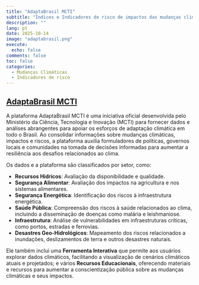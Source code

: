 ```yaml
---
title: "AdaptaBrasil MCTI"
subtitle: "Índices e Indicadores de risco de impactos das mudanças climáticas no Brasil, integrados em uma única plataforma"
description: ""
lang: pt
date: 2025-10-14
image: "adaptabrasil.png"
execute:
  echo: false
comments: false
toc: false
categories:
  - Mudanças Climáticas
  - Indicadores de risco
---
```



## [AdaptaBrasil MCTI](https://adaptabrasil.mcti.gov.br)

A plataforma AdaptaBrasil MCTI é uma iniciativa oficial desenvolvida pelo Ministério da Ciência, Tecnologia e Inovação (MCTI) para fornecer dados e análises abrangentes para apoiar os esforços de adaptação climática em todo o Brasil. Ao consolidar informações sobre mudanças climáticas, impactos e riscos, a plataforma auxilia formuladores de políticas, governos locais e comunidades na tomada de decisões informadas para aumentar a resiliência aos desafios relacionados ao clima.

Os dados e a plataforma são classificados por setor, como:

* **Recursos Hídricos**: Avaliação da disponibilidade e qualidade.
* **Segurança Alimentar**: Avaliação dos impactos na agricultura e nos sistemas alimentares.
* **Segurança Energética**: Identificação dos riscos à infraestrutura energética.
* **Saúde Pública**: Compreensão dos riscos à saúde relacionados ao clima, incluindo a disseminação de doenças como malária e leishmaniose.
* **Infraestrutura**: Análise de vulnerabilidades em infraestruturas críticas, como portos, estradas e ferrovias.
* **Desastres Geo-Hidrológicos**: Mapeamento dos riscos relacionados a inundações, deslizamentos de terra e outros desastres naturais.

Ele também inclui uma **Ferramenta Interativa** que permite aos usuários explorar dados climáticos, facilitando a visualização de cenários climáticos atuais e projetados; e vários **Recursos Educacionais**, oferecendo materiais e recursos para aumentar a conscientização pública sobre as mudanças climáticas e seus impactos.

